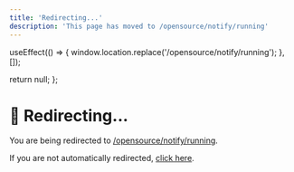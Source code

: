 ```yaml
---
title: 'Redirecting...'
description: 'This page has moved to /opensource/notify/running'
---
```



  useEffect(() => {
    window.location.replace('/opensource/notify/running');
  }, []);
  
  return null;
};

<RedirectComponent />

# 🔄 Redirecting...

You are being redirected to [/opensource/notify/running](/opensource/notify/running).

If you are not automatically redirected, [click here](/opensource/notify/running).

<script dangerouslySetInnerHTML={{
  __html: `
    setTimeout(function() {
      if (typeof window !== 'undefined') {
        window.location.href = '/opensource/notify/running';
      }
    }, 100);
  `
}} />